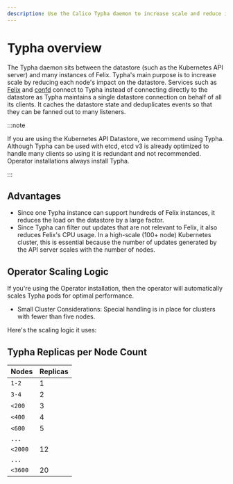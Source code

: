 ```yaml
---
description: Use the Calico Typha daemon to increase scale and reduce impact on the datastore.
---
```


# Typha overview

The Typha daemon sits between the datastore (such as the Kubernetes API server) and many instances of Felix. Typha's main purpose is to increase scale by reducing each node's impact on the datastore. Services such as [Felix](https://github.com/projectcalico/felix) and [confd](https://github.com/projectcalico/confd) connect to Typha instead of connecting directly to the datastore as Typha maintains a single datastore connection on behalf of all its clients. It caches the datastore state and deduplicates events so that they can be fanned out to many listeners.

:::note

If you are using the Kubernetes API Datastore, we recommend using Typha. Although Typha can be used with etcd, etcd v3 is already optimized to handle many clients so using it is redundant and not recommended. Operator installations always install Typha.

:::

## Advantages

- Since one Typha instance can support hundreds of Felix instances, it reduces the load on the datastore by a large factor.
- Since Typha can filter out updates that are not relevant to Felix, it also reduces Felix's CPU usage. In a high-scale (100+ node) Kubernetes cluster, this is essential because the number of updates generated by the API server scales with the number of nodes.

## Operator Scaling Logic

If you're using the Operator installation, then the operator will automatically scales Typha pods for optimal performance. 

- Small Cluster Considerations: Special handling is in place for clusters with fewer than five nodes.

Here's the scaling logic it uses:

## Typha Replicas per Node Count

| Nodes | Replicas 
| ---- | ---- | 
| `1-2` | 1 |
| `3-4` | 2 |
| `<200` | 3 |
| `<400` | 4 |
| `<600` | 5 |
| `...` |   |
| `<2000` | 12 |
| `...` |   |
| `<3600` | 20 |
